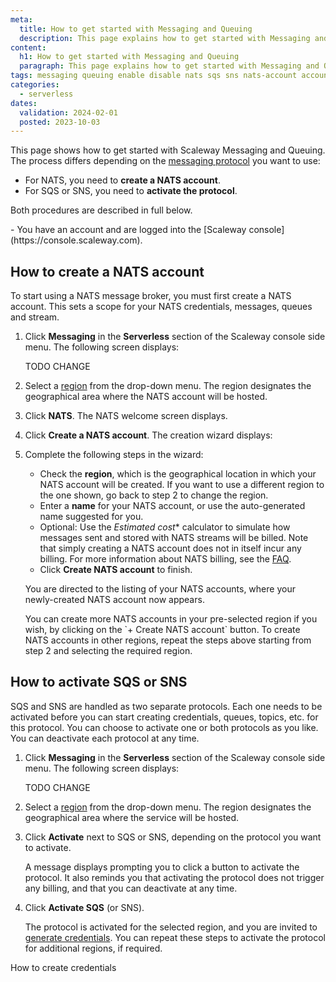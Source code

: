 ```yaml
---
meta:
  title: How to get started with Messaging and Queuing
  description: This page explains how to get started with Messaging and Queuing
content:
  h1: How to get started with Messaging and Queuing
  paragraph: This page explains how to get started with Messaging and Queuing
tags: messaging queuing enable disable nats sqs sns nats-account account create 
categories:
  - serverless 
dates:
  validation: 2024-02-01
  posted: 2023-10-03
---
```


This page shows how to get started with Scaleway Messaging and Queuing. The process differs depending on the [messaging protocol](/serverless/messaging/concepts/#messaging-protocol) you want to use:

- For NATS, you need to **create a NATS account**.
- For SQS or SNS, you need to **activate the protocol**.

Both procedures are described in full below.

<Macro id="iam-requirements" />

<Message type="requirement">
  - You have an account and are logged into the [Scaleway console](https://console.scaleway.com).
</Message>

## How to create a NATS account

To start using a NATS message broker, you must first create a NATS account. This sets a scope for your NATS credentials, messages, queues and stream.

1. Click **Messaging** in the **Serverless** section of the Scaleway console side menu. The following screen displays:

    <Lightbox src="scaleway-activate-mnq.webp" alt="" /> TODO CHANGE

2. Select a [region](/serverless/messaging/concepts/#region) from the drop-down menu. The region designates the geographical area where the NATS account will be hosted.

3. Click **NATS**. The NATS welcome screen displays.

4. Click **Create a NATS account**. The creation wizard displays:

    <Lightbox src="scaleway-create-nats-account.webp" alt="" />

5. Complete the following steps in the wizard:

    - Check the **region**, which is the geographical location in which your NATS account will be created. If you want to use a different region to the one shown, go back to step 2 to change the region.
    - Enter a **name** for your NATS account, or use the auto-generated name suggested for you.
    - Optional: Use the *Estimated cost** calculator to simulate how messages sent and stored with NATS streams will be billed. Note that simply creating a NATS account does not in itself incur any billing. For more information about NATS billing, see the [FAQ](/faq/messaging-and-queuing/#how-is-messaging-and-queuing-billed).
    - Click **Create NATS account** to finish.

    You are directed to the listing of your NATS accounts, where your newly-created NATS account now appears.

    <Message type="tip">
    You can create more NATS accounts in your pre-selected region if you wish, by clicking on the `+ Create NATS account` button. To create NATS accounts in other regions, repeat the steps above starting from step 2 and selecting the required region.
    </Message>


## How to activate SQS or SNS

SQS and SNS are handled as two separate protocols. Each one needs to be activated before you can start creating credentials, queues, topics, etc. for this protocol. You can choose to activate one or both protocols as you like. You can deactivate each protocol at any time.

1. Click **Messaging** in the **Serverless** section of the Scaleway console side menu. The following screen displays:

    <Lightbox src="scaleway-activate-mnq.webp" alt="" /> TODO CHANGE

2. Select a [region](/serverless/messaging/concepts/#region) from the drop-down menu. The region designates the geographical area where the service will be hosted. 

3. Click **Activate** next to SQS or SNS, depending on the protocol you want to activate.

    A message displays prompting you to click a button to activate the protocol. It also reminds you that activating the protocol does not trigger any billing, and that you can deactivate at any time.

4. Click **Activate SQS** (or SNS).

    The protocol is activated for the selected region, and you are invited to [generate credentials](/serverless/messaging/how-to/create-credentials/). You can repeat these steps to activate the protocol for additional regions, if required.

<Navigation title="See also">
  <NextButton to="/serverless/messaging/how-to/create-credentials/">How to create credentials</NextButton>
</Navigation>
